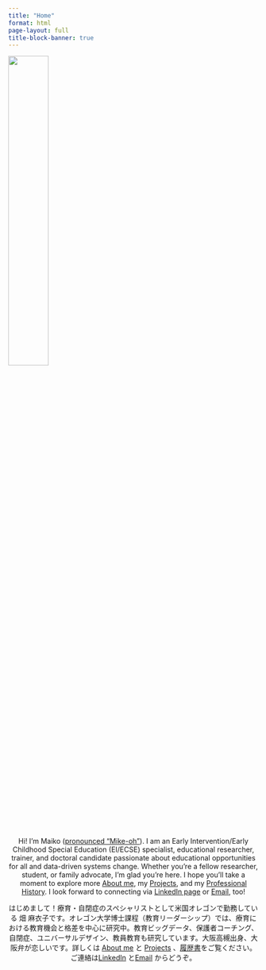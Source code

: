 ```yaml
---
title: "Home"
format: html
page-layout: full
title-block-banner: true
---
```


![](Maiko%20in%20kimono%20circle.png){fig-align="center" width="40%"}

<center>

Hi! I’m Maiko ([pronounced "Mike-oh"](https://namedrop.io/maikohata)). I am an Early Intervention/Early Childhood Special Education (EI/ECSE) specialist, educational researcher, trainer, and doctoral candidate passionate about educational opportunities for all and data-driven systems change. Whether you're a fellow researcher, student, or family advocate, I’m glad you’re here. I hope you'll take a moment to explore more [About me](about.html), my [Projects](posts.html), and my [Professional History](images/Maiko%20Hata%20CV%2025.pdf). I look forward to connecting via [LinkedIn page](https://www.linkedin.com/in/maikohata/) or [Email](mailto:hata@uoregon.edu), too!

はじめまして！療育・自閉症のスペシャリストとして米国オレゴンで勤務している 畑 麻衣子です。オレゴン大学博士課程（教育リーダーシップ）では、療育における教育機会と格差を中心に研究中。教育ビッグデータ、保護者コーチング、自閉症、ユニバーサルデザイン、教員教育も研究しています。大阪高槻出身、大阪弁が恋しいです。詳しくは [About me](about.html) と [Projects](posts.html) 、[履歴書](images/Maiko%20Hata%20CV%2025.pdf)をご覧ください。ご連絡は[LinkedIn](https://www.linkedin.com/in/maikohata/) と[Email](mailto:hata@uoregon.edu) からどうぞ。

</center>
